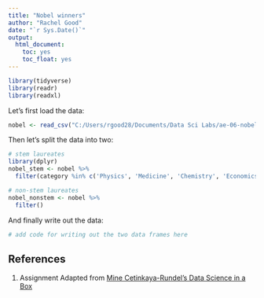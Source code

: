 ```yaml
---
title: "Nobel winners"
author: "Rachel Good"
date: "`r Sys.Date()`"
output: 
  html_document: 
    toc: yes
    toc_float: yes
---
```


```r
library(tidyverse)
library(readr)
library(readxl)
```

Let's first load the data:

```r
nobel <- read_csv("C:/Users/rgood28/Documents/Data Sci Labs/ae-06-nobels-sales-dataimport/nobel.csv") 
```

Then let's split the data into two:

```r
# stem laureates
library(dplyr)
nobel_stem <- nobel %>%
  filter(category %in% c('Physics', 'Medicine', 'Chemistry', 'Economics')) 
```

```r
# non-stem laureates
nobel_nonstem <- nobel %>%
  filter()
```

And finally write out the data:

```r
# add code for writing out the two data frames here
```

## References {#references}
1. Assignment Adapted from [Mine Cetinkaya-Rundel's Data Science in a Box](https://github.com/rstudio-education/datascience-box)